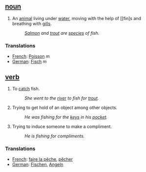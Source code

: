 ==  [[noun]] ==
#An [[animal]] living under [[water]], moving with the help of [[fin]s and breathing with [[gill]]s.
#:''[[Salmon]] and [[trout]] are [[species]] of fish.''

===Translations===
*[[French]]: [[Poisson]] ''m''
*[[German]]: [[Fisch]] ''m''

== [[verb]] ==
#To [[catch]] fish.
#:''She went to the [[river]] to fish for [[trout]].''
#Trying to get hold of an object among other objects.
#:''He was fishing for the [[key]]s in his [[pocket]].''
#Trying to induce someone to make a compliment.
#:''He is fishing for compliments.''

===Translations===
*[[French]]: [[faire la pêche]], [[pêcher]]
*[[German]]: [[Fischen]], [[Angeln]]